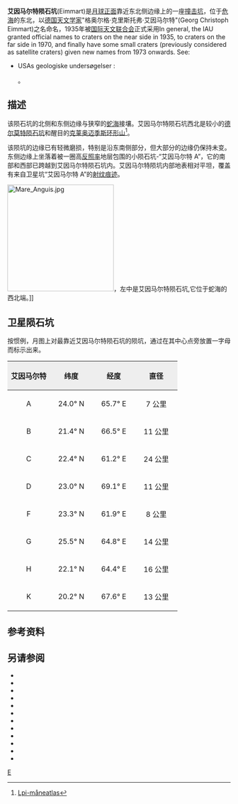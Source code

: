 {{lunar crater data|
 image=Eimmart crater 4191_h3.jpg|240px|
 caption=[[月球轨道器4号|月球轨道器4号]]拍摄的图像|
 latitude=24.0|
 N_or_S=N|
 longitude=64.8|
 E_or_W=E|
 diameter=46 公里|
 depth=3.2 公里|
 colong=296|
 eponym=格奥尔格·克里斯托弗·艾因马尔特}}
'''艾因马尔特陨石坑'''(Eimmart)是[[月球正面|月球正面]]靠近东北侧边缘上的一座[[撞击坑|撞击坑]]，位于[[危海|危海]]的东北，以[[德国|德国]][[天文学家|天文学家]]"格奥尔格·克里斯托弗·艾因马尔特"(Georg Christoph Eimmart)之名命名，1935年被[[国际天文联合会|国际天文联合会]]正式采用<ref>In general, the IAU granted official names to craters on the near side in 1935, to craters on the far side in 1970, and finally have some small craters (previously considered as satellite craters) given new names from 1973 onwards. See:
* USAs geologiske undersøgelser : {{Cite web|title=Gazetteer of Planetary Nomenclature - History of Planetary Nomenclature|url=http://planetarynames.wr.usgs.gov/history.html|date=|work=fra http://planetarynames.wr.usgs.gov/ Astrogeology Research Program, U.S. Geological Survey|accessdate=2016-04-09|archive-date=2014-08-09|archive-url=https://www.webcitation.org/6RhuUS3yE?url=http://planetarynames.wr.usgs.gov/Page/History|dead-url=no}}</ref>。

==描述==
该陨石坑的北侧和东侧边缘与狭窄的[[蛇海|蛇海]]接壤。艾因马尔特陨石坑西北是较小的[[德尔莫特陨石坑|德尔莫特陨石坑]]和醒目的[[克莱奥迈季斯环形山|克莱奥迈季斯环形山]]<ref>[http://www.lpi.usra.edu/resources/lunar_orbiter/images/aimg/iv_177_h3.jpg Lpi-måneatlas]</ref>。

该陨坑的边缘已有轻微磨损，特别是沿东南侧部分，但大部分的边缘仍保持未变。东侧边缘上坐落着被一圈高[[反照率|反照率]]地层包围的小陨石坑-“艾因马尔特 A”，它的南部和西部已跨越到艾因马尔特陨石坑内。艾因马尔特陨坑内部地表相对平坦，覆盖有来自卫星坑“艾因马尔特 A”的[[射纹系统|射纹痕迹]]。

[[Image:Mare_Anguis.jpg|240px]]，左中是艾因马尔特陨石坑,它位于蛇海的西北端。]]

==卫星陨石坑==
按惯例，月图上对最靠近艾因马尔特陨石坑的陨坑，通过在其中心点旁放置一字母而标示出来。

{| class="wikitable"
!width="25%" style="background:#eeeeee;" |艾因马尔特 
!width="25%" style="background:#eeeeee;" |纬度
!width="25%" style="background:#eeeeee;" |经度
!width="25%" style="background:#eeeeee;" |直径
|-
|align="center"|A
|align="center"|24.0° N
|align="center"|65.7° E
|align="center"|7 公里
|-
|align="center"|B
|align="center"|21.4° N
|align="center"|66.5° E
|align="center"|11 公里
|-
|align="center"|C
|align="center"|22.4° N
|align="center"|61.2° E
|align="center"|24 公里
|-
|align="center"|D
|align="center"|23.0° N
|align="center"|69.1° E
|align="center"|11 公里
|-
|align="center"|F
|align="center"|23.3° N
|align="center"|61.9° E
|align="center"|8 公里
|-
|align="center"|G
|align="center"|25.5° N
|align="center"|64.8° E
|align="center"|14 公里
|-
|align="center"|H
|align="center"|22.1° N
|align="center"|64.4° E
|align="center"|16 公里
|-
|align="center"|K
|align="center"|20.2° N
|align="center"|67.6° E
|align="center"|13 公里
|}

==参考资料==
{{Reflist}}

==另请参阅==
{{references}}
* {{cite book
  | last1 = Andersson
  | first1 = L. E.
  | last2 = Whitaker
  | first2 = E. A.
  | authorlink2 = Ewen Whitaker
  | date = 1982
  | title = [[NASA|NASA]] Catalogue of Lunar Nomenclature
  | publisher = NASA RP-1097
  | ref = harv
  }}
* {{cite web
  | last = Blue
  | first = Jennifer
  | date = July 25, 2007
  | title = Gazetteer of Planetary Nomenclature
  | publisher = [[United_States_Geological_Survey|USGS]]
  | url = http://planetarynames.wr.usgs.gov/
  | accessdate = 2007-08-05
  | ref = harv
  | archive-date = 2018-12-25
  | archive-url = https://web.archive.org/web/20181225170157/https://planetarynames.wr.usgs.gov/
  | dead-url = no
  }}
* {{cite book
  | last1 = Bussey
  | first1 = B.
  | authorlink1 = Ben Bussey
  | last2 = Spudis
  | first2 = P.
  | authorlink2 = Paul Spudis
  | date = 2004
  | title = The Clementine Atlas of the Moon
  | publisher = Cambridge University Press
  | location = New York
  | isbn = 978-0-521-81528-4
  | ref = harv
  }}
* {{cite book
  | last1 = Cocks
  | first1 = Elijah E.
  | last2 = Cocks
  | first2 = Josiah C.
  | date = 1995
  | title = Who's Who on the Moon: A Biographical Dictionary of Lunar Nomenclature
  | url = https://archive.org/details/isbn_9780936389271
  | publisher = Tudor Publishers
  | isbn = 978-0-936389-27-1
  | ref = harv
  }}
* {{cite web
  | last = McDowell
  | first = Jonathan
  | date = July 15, 2007
  | url = http://host.planet4589.org/astro/lunar/
  | title = Lunar Nomenclature
  | publisher = Jonathan's Space Report
  | accessdate = 2007-10-24
  | ref = harv
  | archive-date = 2018-12-25
  | archive-url = https://web.archive.org/web/20181225170156/http://host.planet4589.org/astro/lunar/
  | dead-url = no
  }}
* {{cite journal| last1 = Menzel| first1 = D. H.| last2 = Minnaert| first2 = M.| last3 = Levin| first3 = B.| last4 = Dollfus| first4 = A.| last5 = Bell| first5 = B.| title = Report on Lunar Nomenclature by the Working Group of Commission 17 of the IAU| doi = 10.1007/BF00171763| journal = Space Science Reviews| volume = 12| issue = 2| pages = 136–186| date = 1971| bibcode = 1971SSRv...12..136M| ref = harv}}
* {{cite book
  | first = Patrick
  | last = Moore
  | authorlink = Patrick Moore
  | date = 2001
  | title = On the Moon
  | url = https://archive.org/details/patrickmooreonmo00patr
  | publisher = Sterling Publishing Co.
  | isbn = 978-0-304-35469-6
  | ref = harv
  }}
* {{cite book
  | first = Fred W.
  | last = Price
  | date = 1988
  | title = The Moon Observer's Handbook
  | publisher = Cambridge University Press
  | isbn = 978-0-521-33500-3
  | ref = harv
  }}
* {{cite book
  | last = Rükl
  | first = Antonín
  | authorlink = Antonín Rükl
  | date = 1990
  | title = Atlas of the Moon
  | publisher = Kalmbach Books
  | isbn = 978-0-913135-17-4
  | ref = harv
  }}
* {{cite book
  | last = Webb
  | first = Rev. T. W.
  | authorlink = Thomas William Webb
  | date = 1962
  | title = Celestial Objects for Common Telescopes
  | url = https://archive.org/details/celestialobjects00webb
  | edition = 6th revised
  | publisher = Dover
  | isbn = 978-0-486-20917-3
  | ref = harv
  }}
* {{cite book
  | first = Ewen A.
  | last = Whitaker
  | authorlink = Ewen Whitaker
  | date = 1999
  | title = Mapping and Naming the Moon
  | publisher = Cambridge University Press
  | isbn = 978-0-521-62248-6
  | ref = harv
  }}
* {{cite book
  | first = Peter T.
  | last = Wlasuk
  | date = 2000
  | title = Observing the Moon
  | publisher = Springer
  | isbn = 978-1-85233-193-1
  | ref = harv
 }}
{{refend}}

[[Category:月球环形山|E]]
{{月球環形山 (C-F)}}